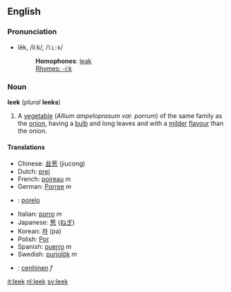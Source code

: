 ==English==
===Pronunciation===
*lēk, /liːk/, /<tt>li:k</tt>/
*:'''Homophones''': [[leak]]
*:[[Rhymes:English:-iːk|Rhymes: -iːk]]

===Noun===
'''leek''' (''plural'' '''leeks''')

#A [[vegetable]] (''Allium ampeloprasum var. porrum'') of the same family as the [[onion]], having a [[bulb]] and long leaves and with a [[mild]]er [[flavour]] than the onion.

====Translations====
*Chinese: [[韭葱]] (jiucong)
*Dutch: [[prei]]
*French: [[poireau]] ''m''
*German: [[Porree]] ''m''
* {{io}} : [[porelo]]
*Italian: [[porro]] ''m''
*Japanese: [[葱]] ([[ねぎ]])
*Korean: [[파]] (pa)
*Polish: [[Por]]
*Spanish: [[puerro]] ''m''
*Swedish: [[purjolök]] ''m''
*{{cy}}: [[cenhinen]] ''f''

[[it:leek]]
[[nl:leek]]
[[sv:leek]]